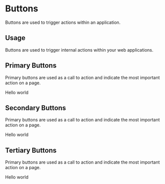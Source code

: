 
<Meta title="Atoms/Buttons" component={PrimaryButton} />

# Buttons

Buttons are used to trigger actions within an application.

## Usage

Buttons are used to trigger internal actions within your web applications.

## Primary Buttons

Primary buttons are used as a call to action and indicate the most important action on a page.

<Preview withToolbar>
  <Story name="primary">
    <PrimaryButton onClick={action('button-click')} disabled={boolean("Disabled", false)}>Hello world</PrimaryButton>
  </Story>
</Preview>

## Secondary Buttons

Primary buttons are used as a call to action and indicate the most important action on a page.

<Story name="secondary">
  <SecondaryButton onClick={action('button-click')} disabled={boolean("Disabled", false)}>Hello world</SecondaryButton>
</Story>

## Tertiary Buttons

Primary buttons are used as a call to action and indicate the most important action on a page.

<Story name="tertiary">
  <TertiaryButton onClick={action('button-click')} disabled={boolean("Disabled", false)}>Hello world</TertiaryButton>
</Story>
